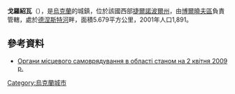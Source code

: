 {{coord|48|32|42|N|26|6|15|E|scale:30000|display=title}}

'''戈羅紹瓦'''（{{lang-uk|Горошова}}），是[[烏克蘭|烏克蘭]]的城鎮，位於該國西部[[捷爾諾波爾州|捷爾諾波爾州]]，由[[博爾曉夫區|博爾曉夫區]]負責管轄，處於[[德涅斯特河|德涅斯特河]]畔，面積5.679平方公里，2001年人口1,891。

==參考資料==
*[https://archive.is/20120906091527/http://www.obl-rada.te.ua/uk/informatsiya/orhany-mistsevoho-samovryaduvannya-v-oblasti Органи місцевого самоврядування в області станом на 2 квітня 2009 р.]

{{Ukraine-geo-stub}}
[[Category:烏克蘭城市|Category:烏克蘭城市]]